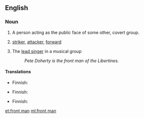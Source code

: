 ==English==

===Noun===
{{en-noun|front men|head=[[front]] [[man]]}}

# A person acting as the public face of some other, covert group.
# {{context|football|lang=en}} [[striker]], [[attacker]], [[forward]]
# {{context|music|lang=en}} The [[lead singer]] in a musical group
#: ''Pete Doherty is the front man of the Libertines.''

====Translations====
{{trans-top|public face}}
* Finnish: {{t|fi|keulakuva}}
{{trans-mid}}
{{trans-bottom}}

{{trans-top|football: striker, attacker, forward}}
* Finnish: {{t|fi|hyökkääjä}}
{{trans-mid}}
{{trans-bottom}}

{{trans-top|music: lead singer}}
* Finnish: {{t|fi|solisti}}
{{trans-mid}}
{{trans-bottom}}

[[et:front man]]
[[ml:front man]]